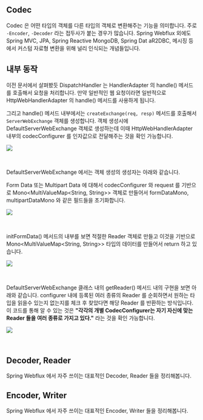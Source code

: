 ## Codec

Codec 은 어떤 타입의 객체를 다른 타입의 객체로 변환해주는 기능을 의미합니다. 주로 `-Encoder`, `-Decoder` 라는 접두사가 붙는 경우가 많습니다. Spring Webflux 외에도 Spring MVC, JPA, Spring Reactive MongoDB, Spring Dat aR2DBC, 메시징 등에서 커스텀 자료형 변환을 위해 널리 인식되는 개념들입니다.<br/>



## 내부 동작

이전 문서에서 살펴봤듯 DispatchHandler 는 HandlerAdapter 의 handle() 메서드를 호출해서 요청을 처리합니다. 만약 일반적인 웹 요청이라면 일반적으로 HttpWebHandlerAdapter 의 handle() 메서드를 사용하게 됩니다.<br/>

그리고 handle() 메서드 내부에서는 `createExchange(req, resp)` 메서드를 호출해서 `ServerWebExchange` 객체를 생성합니다. 객체 생성시에 DefaultServerWebExchange 객체로 생성하는데 이때 HttpWebHandlerAdapter 내부의 codecConfigurer 를 인자값으로 전달해주는 것을 확인 가능합니다.<br/>

![](./img/codec/httpwebhandleradapter.png)

<br/>



DefaultServerWebExchange 에서는 객체 생성의 생성자는 아래와 같습니다.<br/>

Form Data 또는 Multipart Data 에 대해서 codecConfigurer 와 request 를 기반으로 Mono\<MultiValueMap\<String, String\>\> 객체로 만들어서 formDataMono, multipartDataMono 와 같은 필드들을 초기화합니다.

![](./img/codec/defaultserverwebexchange-1.png)

<br/>



initFormData() 메서드의 내부를 보면 적절한 Reader 객체로 만들고 이것을 기반으로 Mono\<MultiValueMap\<String, String\>\> 타입의 데이터를 만들어서 return 하고 있습니다.

![](./img/codec/defaultserverwebexchange-2.png)

<br/>



DefaultServerWebExchange 클래스 내의 getReader() 메서드 내의 구현을 보면 아래와 같습니다. configurer 내에 등록된 여러 종류의 Reader 를 순회하면서 원하는 타입을 읽을수 있는지 없는지를 체크 후 찾았다면 해당 Reader 를 반환하는 방식입니다. 이 코드를 통해 알 수 있는 것은 **"각각의 개별 CodecConfigurer는 자기 자신에 맞는 Reader 들을 여러 종류로 가지고 있다."** 라는 것을 확인 가능합니다.

![](./img/codec/defaultserverwebexchange-3.png)

<br/>



## Decoder, Reader

Spring Webflux 에서 자주 쓰이는 대표적인 Decoder, Reader 들을 정리해봅니다.



## Encoder, Writer

Spring Webflux 에서 자주 쓰이는 대표적인 Encoder, Writer 들을 정리해봅니다.




